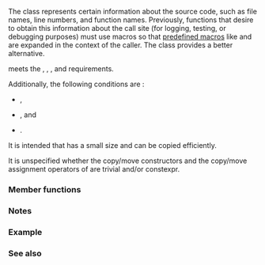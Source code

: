 {{cpp/title|source_location}}
{{cpp/utility/source_location/navbar}}
{{dcl begin}}
{{dcl header|source_location}}
{{dcl|since=c++20|
struct source_location;
}}
{{dcl end}}

The {{tt|std::source_location}} class represents certain information about the source code, such as file names, line numbers, and function names. Previously, functions that desire to obtain this information about the call site (for logging, testing, or debugging purposes) must use macros so that [[cpp/preprocessor/replace#Predefined macros|predefined macros]] like {{c|__LINE__}} and {{c|__FILE__}} are expanded in the context of the caller. The {{tt|std::source_location}} class provides a better alternative.

{{tt|std::source_location}} meets the {{named req|DefaultConstructible}}, {{named req|CopyConstructible}}, {{named req|CopyAssignable}}, {{named req|Destructible}} and {{named req|Swappable}} requirements.

Additionally, the following conditions are {{c|true}}:
* {{c|std::is_nothrow_move_constructible_v&lt;std::source_location&gt;}},
* {{c|std::is_nothrow_move_assignable_v&lt;std::source_location&gt;}}, and
* {{c|std::is_nothrow_swappable_v&lt;std::source_location&gt;}}.

It is intended that {{tt|std::source_location}} has a small size and can be copied efficiently.

It is unspecified whether the copy/move constructors and the copy/move assignment operators of {{tt|std::source_location}} are trivial and/or constexpr.

===Member functions===
{{dsc begin}}
{{dsc h2|Creation}}
{{dsc inc|cpp/utility/source_location/dsc constructor}}
{{dsc inc|cpp/utility/source_location/dsc current}}

{{dsc h2|Field access}}
{{dsc inc|cpp/utility/source_location/dsc line}}
{{dsc inc|cpp/utility/source_location/dsc column}}
{{dsc inc|cpp/utility/source_location/dsc file_name}}
{{dsc inc|cpp/utility/source_location/dsc function_name}}
{{dsc end}}

===Notes===
{{feature test macro|__cpp_lib_source_location|std=C++20|value=201907L|Source-code information capture ([[#Top|{{tt|std::source_location}}]])}}

===Example===
{{example
|code=
#include &lt;iostream&gt;
#include &lt;source_location&gt;
#include &lt;string_view&gt;

void log(const std::string_view message,
         const std::source_location location =
               std::source_location::current())
{
    std::clog &lt;&lt; "file: "
              &lt;&lt; location.file_name() &lt;&lt; '('
              &lt;&lt; location.line() &lt;&lt; ':'
              &lt;&lt; location.column() &lt;&lt; ") `"
              &lt;&lt; location.function_name() &lt;&lt; "`: "
              &lt;&lt; message &lt;&lt; '\n';
}

template&lt;typename T&gt;
void fun(T x)
{
    log(x); // line 20
}

int main(int, char*[])
{
    log("Hello world!"); // line 25
    fun("Hello C++20!");
}
|p=true
|output=
file: main.cpp(25:8) `int main(int, char**)`: Hello world!
file: main.cpp(20:8) `void fun(T) [with T = const char*]`: Hello C++20!
}}

===See also===
{{dsc begin}}
{{dsc inc|cpp/preprocessor/dsc line}}
{{dsc inc|cpp/utility/dsc stacktrace_entry}}
{{dsc end}}

{{langlinks|de|es|ja|ru|zh}}